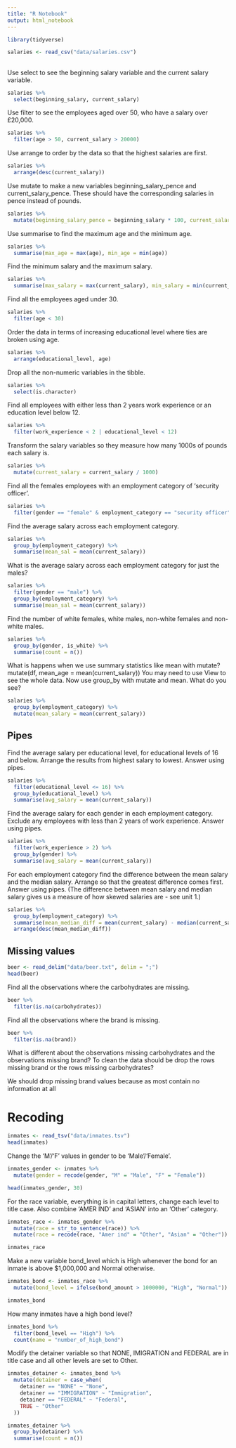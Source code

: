 ```yaml
---
title: "R Notebook"
output: html_notebook
---
```

```r
library(tidyverse)
```

```r
salaries <- read_csv("data/salaries.csv")
```
## 
Use select to see the beginning salary variable and the current salary variable.
```r
salaries %>%
  select(beginning_salary, current_salary)
```

Use filter to see the employees aged over 50, who have a salary over £20,000.
```r
salaries %>%
  filter(age > 50, current_salary > 20000)
```

Use arrange to order by the data so that the highest salaries are first.
```r
salaries %>%
  arrange(desc(current_salary))
```

Use mutate to make a new variables beginning_salary_pence and current_salary_pence. These should have the corresponding salaries in pence instead of pounds.
```r
salaries %>%
  mutate(beginning_salary_pence = beginning_salary * 100, current_salary_pence = current_salary * 100)
```

Use summarise to find the maximum age and the minimum age.
```r
salaries %>%
  summarise(max_age = max(age), min_age = min(age))
```

Find the minimum salary and the maximum salary.
```r
salaries %>%
  summarise(max_salary = max(current_salary), min_salary = min(current_salary))
```

Find all the employees aged under 30.
```r
salaries %>%
  filter(age < 30)
```

Order the data in terms of increasing educational level where ties are broken using age.
```r
salaries %>%
  arrange(educational_level, age)
```

Drop all the non-numeric variables in the tibble.
```r
salaries %>%
  select(is.character)
```

Find all employees with either less than 2 years work experience or an education level below 12.
```r
salaries %>%
  filter(work_experience < 2 | educational_level < 12)
```

Transform the salary variables so they measure how many 1000s of pounds each salary is.
```r
salaries %>%
  mutate(current_salary = current_salary / 1000)
```

Find all the females employees with an employment category of ‘security officer’.
```r
salaries %>%
  filter(gender == "female" & employment_category == "security officer")
```

Find the average salary across each employment category. 
```r
salaries %>%
  group_by(employment_category) %>%
  summarise(mean_sal = mean(current_salary))
```

What is the average salary across each employment category for just the males?
```r
salaries %>%
  filter(gender == "male") %>%
  group_by(employment_category) %>%
  summarise(mean_sal = mean(current_salary))
```

Find the number of white females, white males, non-white females and non-white males.
```r
salaries %>%
  group_by(gender, is_white) %>%
  summarise(count = n())
```

What is happens when we use summary statistics like mean with mutate? mutate(df, mean_age = mean(current_salary)) You may need to use View to see the whole data. Now use group_by with mutate and mean. What do you see?
```r
salaries %>%
  group_by(employment_category) %>%
  mutate(mean_salary = mean(current_salary))
```
## Pipes
Find the average salary per educational level, for educational levels of 16 and below. Arrange the results from highest salary to lowest. Answer using pipes.

```r
salaries %>%
  filter(educational_level <= 16) %>%
  group_by(educational_level) %>%
  summarise(avg_salary = mean(current_salary))
```

Find the average salary for each gender in each employment category. Exclude any employees with less than 2 years of work experience. Answer using pipes.
```r
salaries %>%
  filter(work_experience > 2) %>%
  group_by(gender) %>%
  summarise(avg_salary = mean(current_salary))
```

For each employment category find the difference between the mean salary and the median salary. Arrange so that the greatest difference comes first. Answer using pipes. (The difference between mean salary and median salary gives us a measure of how skewed salaries are - see unit 1.)
```r
salaries %>%
  group_by(employment_category) %>%
  summarise(mean_median_diff = mean(current_salary) - median(current_salary)) %>%
  arrange(desc(mean_median_diff))
```

## Missing values
```r
beer <- read_delim("data/beer.txt", delim = ";")
head(beer)
```
Find all the observations where the carbohydrates are missing.
```r
beer %>%
  filter(is.na(carbohydrates))
```


Find all the observations where the brand is missing.
```r
beer %>%
  filter(is.na(brand))
```

What is different about the observations missing carbohydrates and the observations missing brand? To clean the data should be drop the rows missing brand or the rows missing carbohydrates?

We should drop missing brand values because as most contain no information at all


# Recoding 
```r
inmates <- read_tsv("data/inmates.tsv")
head(inmates)
```
Change the ‘M’/‘F’ values in gender to be ‘Male’/‘Female’.

```r
inmates_gender <- inmates %>%
  mutate(gender = recode(gender, "M" = "Male", "F" = "Female"))

head(inmates_gender, 30)
```

For the race variable, everything is in capital letters, change each level to title case. Also combine ‘AMER IND’ and ‘ASIAN’ into an ‘Other’ category.
```r
inmates_race <- inmates_gender %>%
  mutate(race = str_to_sentence(race)) %>%
  mutate(race = recode(race, "Amer ind" = "Other", "Asian" = "Other"))

inmates_race
```

Make a new variable bond_level which is High whenever the bond for an inmate is above $1,000,000 and Normal otherwise.
```r
inmates_bond <- inmates_race %>%
  mutate(bond_level = ifelse(bond_amount > 1000000, "High", "Normal"))

inmates_bond
```


How many inmates have a high bond level?

```r
inmates_bond %>%
  filter(bond_level == "High") %>%
  count(name = "number_of_high_bond")
```

Modify the detainer variable so that NONE, IMIGRATION and FEDERAL are in title case and all other levels are set to Other.

```r
inmates_detainer <- inmates_bond %>%
  mutate(detainer = case_when(
    detainer == "NONE" ~ "None",
    detainer == "IMMIGRATION" ~ "Immigration",
    detainer == "FEDERAL" ~ "Federal",
    TRUE ~ "Other"
  ))

inmates_detainer %>%
  group_by(detainer) %>%
  summarise(count = n())
```
